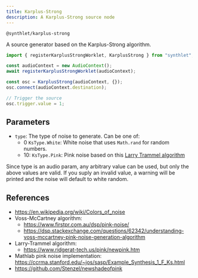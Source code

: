 ```yaml
---
title: Karplus-Strong
description: A Karplus-Strong source node
---
```


`@synthlet/karplus-strong`


A source generator based on the Karplus-Strong algorithm.

```ts
import { registerKarplusStrongWorklet, KarplusStrong } from "synthlet";

const audioContext = new AudioContext();
await registerKarplusStrongWorklet(audioContext);

const osc = KarplusStrong(audioContext, {});
osc.connect(audioContext.destination);

// Trigger the source
osc.trigger.value = 1;
```

<KsExample />

## Parameters

- `type`: The type of noise to generate. Can be one of:
  - 0 `KsType.White`: White noise that uses `Math.rand` for random numbers.
  - 10: `KsType.Pink`: Pink noise based on this [Larry Trammel algorithm](https://www.ridgerat-tech.us/pink/newpink.htm)

Since type is an audio param, any arbitrary value can be used, but only the above values are valid. If you suply an invalid value, a warning will be printed and the noise will default to white random.

## References

- https://en.wikipedia.org/wiki/Colors_of_noise
- Voss-McCartney algorithm:
  - https://www.firstpr.com.au/dsp/pink-noise/
  - https://dsp.stackexchange.com/questions/62342/understanding-voss-mccartney-pink-noise-generation-algorithm
- Larry-Trammel algorithm:
  - https://www.ridgerat-tech.us/pink/newpink.htm
- Mathlab pink noise implementation: https://ccrma.stanford.edu/~jos/sasp/Example_Synthesis_1_F_Ks.html
- https://github.com/Stenzel/newshadeofpink
